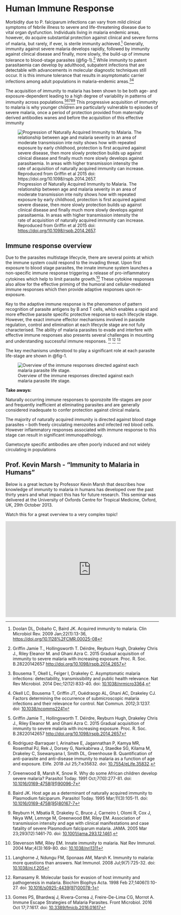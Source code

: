 # Human Immune Response

Morbidity due to P. falciparum infections can vary from mild clinical symptoms of febrile illness to severe and life-threatening disease due to vital organ dysfunction. Individuals living in malaria endemic areas, however, do acquire substantial protection against clinical and severe forms of malaria, but rarely, if ever, is sterile immunity achieved.[^topic2c-immunity-1] Generally, immunity against severe malaria develops rapidly, followed by immunity against clinical disease and finally, more slowly, the build-up of immune tolerance to blood-stage parasites (@fig-1).[^topic2c-immunity-2] While immunity to patent parasitaemia can develop by adulthood, subpatent infections that are detectable with advancements in molecular diagnostic techniques still occur. It is this immune tolerance that results in asymptomatic carrier infections among adult populations in malaria-endemic areas.[^topic2c-immunity-3][^topic2c-immunity-4]

[^topic2c-immunity-1]: Doolan DL, Dobaño C, Baird JK. Acquired immunity to malaria. Clin Microbiol Rev. 2009 Jan;22(1):13-36, <https://doi.org/10.1128%2FCMR.00025-08>

[^topic2c-immunity-2]: Griffin Jamie T., Hollingsworth T. Déirdre, Reyburn Hugh, Drakeley Chris J., Riley Eleanor M. and Ghani Azra C. 2015 Gradual acquisition of immunity to severe malaria with increasing exposure. Proc. R. Soc. B.28220142657 <http://doi.org/10.1098/rspb.2014.2657>

[^topic2c-immunity-3]: Bousema T, Okell L, Felger I, Drakeley C. Asymptomatic malaria infections: detectability, transmissibility and public health relevance. Nat Rev Microbiol. 2014 Dec;12(12):833-40. doi: [10.1038/nrmicro3364](https://doi.org/10.1038/nrmicro3364).

[^topic2c-immunity-4]: Okell LC, Bousema T, Griffin JT, Ouédraogo AL, Ghani AC, Drakeley CJ. Factors determining the occurrence of submicroscopic malaria infections and their relevance for control. Nat Commun. 2012;3:1237. doi: [10.1038/ncomms2241](https://doi.org/10.1038/ncomms2241)

The acquisition of immunity to malaria has been shown to be both age- and exposure-dependent leading to a high degree of variability in patterns of immunity across populations.[^topic2c-immunity-5][^topic2c-immunity-6][^topic2c-immunity-7][^topic2c-immunity-8][^topic2c-immunity-9] This progressive acquisition of immunity to malaria is why younger children are particularly vulnerable to episodes of severe malaria, once a period of protection provided from maternally derived antibodies wanes and before the acquisition of this effective immunity

[^topic2c-immunity-5]: Griffin Jamie T., Hollingsworth T. Déirdre, Reyburn Hugh, Drakeley Chris J., Riley Eleanor M. and Ghani Azra C. 2015 Gradual acquisition of immunity to severe malaria with increasing exposure. Proc. R. Soc. B.28220142657 <http://doi.org/10.1098/rspb.2014.2657>

[^topic2c-immunity-6]: Rodriguez-Barraquer I, Arinaitwe E, Jagannathan P, Kamya MR, Rosenthal PJ, Rek J, Dorsey G, Nankabirwa J, Staedke SG, Kilama M, Drakeley C, Ssewanyana I, Smith DL, Greenhouse B. Quantification of anti-parasite and anti-disease immunity to malaria as a function of age and exposure. Elife. 2018 Jul 25;7:e35832. doi: [10.7554/eLife.35832](https://doi.org/10.7554/elife.35832).

[^topic2c-immunity-7]: Greenwood B, Marsh K, Snow R. Why do some African children develop severe malaria? Parasitol Today. 1991 Oct;7(10):277-81. doi: [10.1016/0169-4758(91)90096-7](https://doi.org/10.1016/0169-4758(91)90096-7)

[^topic2c-immunity-8]: Baird JK. Host age as a determinant of naturally acquired immunity to Plasmodium falciparum. Parasitol Today. 1995 Mar;11(3):105-11. doi: [10.1016/0169-4758(95)80167-7](https://doi.org/10.1016/0169-4758(95)80167-7)

[^topic2c-immunity-9]: Reyburn H, Mbatia R, Drakeley C, Bruce J, Carneiro I, Olomi R, Cox J, Nkya WM, Lemnge M, Greenwood BM, Riley EM. Association of transmission intensity and age with clinical manifestations and case fatality of severe Plasmodium falciparum malaria. JAMA. 2005 Mar 23;293(12):1461-70. doi: [10.1001/jama.293.12.1461](https://doi.org/10.1001/jama.293.12.1461).

![Progression of Naturally Acquired Immunity to Malaria. The relationship between age and malaria severity in an area of moderate transmission inte nsity shows how with repeated exposure by early childhood, protection is first acquired against severe disease, then more slowly protection builds up against clinical disease and finally much more slowly develops against parasitaemia. In areas with higher transmission intensity the rate of acquisition of naturally acquired immunity can increase. Reproduced from Griffin et al 2015 doi: <https://doi.org/10.1098/rspb.2014.2657>.](figures/immunity.png){#fig-1}

## Immune response overview

Due to the parasites multistage lifecycle, there are several points at which the immune system could respond to the invading threat. Upon first exposure to blood stage parasites, the innate immune system launches a non-specific immune response triggering a release of pro-inflammatory cytokines which help to limit parasite growth.[^topic2c-immunity-10] These cytokine responses also allow for the effective priming of the humoral and cellular-mediated immune responses which then provide adaptive responses upon re-exposure.

[^topic2c-immunity-10]: Stevenson MM, Riley EM. Innate immunity to malaria. Nat Rev Immunol. 2004 Mar;4(3):169-80. doi: [10.1038/nri1311](https://doi.org/10.1038/nri1311)

Key to the adaptive immune response is the phenomenon of pattern recognition of parasite antigens by B and T cells, which enables a rapid and more effective parasite specific protective response to each lifecycle stage. However, the exact immune effector mechanisms involved in parasite regulation, control and elimination at each lifecycle stage are not fully characterised. The ability of malaria parasites to evade and interfere with effective immune responses also presents several challenges in mounting and understanding successful immune responses. [^topic2c-immunity-11] [^topic2c-immunity-12] [^topic2c-immunity-13]

[^topic2c-immunity-11]: Langhorne J, Ndungu FM, Sponaas AM, Marsh K. Immunity to malaria: more questions than answers. Nat Immunol. 2008 Jul;9(7):725-32. doi: [10.1038/ni.f.205](https://doi.org/10.1038/ni.f.205)

[^topic2c-immunity-12]: Ramasamy R. Molecular basis for evasion of host immunity and pathogenesis in malaria. Biochim Biophys Acta. 1998 Feb 27;1406(1):10-27. doi: [10.1016/s0925-4439(97)00078-1](https://doi.org/10.1016/s0925-4439(97)00078-1)

[^topic2c-immunity-13]: Gomes PS, Bhardwaj J, Rivera-Correa J, Freire-De-Lima CG, Morrot A. Immune Escape Strategies of Malaria Parasites. Front Microbiol. 2016 Oct 17;7:1617. doi: [10.3389/fmicb.2016.01617](https://doi.org/10.3389%2Ffmicb.2016.01617)

The key mechanisms understood to play a significant role at each parasite life-stage are shown in @fig-1.

![Overview of the immune responses directed against each malaria parasite life stage.](figures/immune-responses.png)

::: callout-note
**Take aways:**

Naturally occurring immune responses to sporozoite life-stages are poor and frequently inefficient at eliminating parasites and are generally considered inadequate to confer protection against clinical malaria.

The majority of naturally acquired immunity is directed against blood stage parasites -- both freely circulating merozoites and infected red blood cells. However inflammatory responses associated with immune response to this stage can result in significant immunopathology.

Gametocyte specific antibodies are often poorly induced and not widely circulating in populations
:::

## Prof. Kevin Marsh - "Immunity to Malaria in Humans"

Below is a great lecture by Professor Kevin Marsh that describes how knowledge of immunity to malaria in humans has developed over the past thirty years and what impact this has for future research. This seminar was delivered at the University of Oxfords Centre for Tropical Medicine, Oxford, UK, 29th October 2013.

Watch this for a great overview to a very complex topic!

```{=html}
<iframe width="560" height="315" src="https://www.youtube.com/embed/bJ6nS-I-HiM" title="Lecture" frameborder="0" allow="accelerometer; autoplay; clipboard-write; encrypted-media; gyroscope; picture-in-picture; web-share" allowfullscreen></iframe>
```
